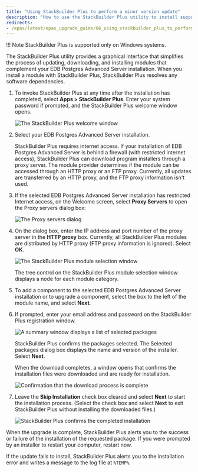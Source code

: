 ```yaml
---
title: "Using StackBuilder Plus to perform a minor version update"
description: "How to use the StackBuilder Plus utility to install supporting modules "
redirects:
- /epas/latest/epas_upgrade_guide/06_using_stackbuilder_plus_to_perform_a_minor_version_update/
---
```


!!! Note
    StackBuilder Plus is supported only on Windows systems.

The StackBuilder Plus utility provides a graphical interface that simplifies the process of updating, downloading, and installing modules that complement your EDB Postgres Advanced Server installation. When you install a module with StackBuilder Plus, StackBuilder Plus resolves any software dependencies.

1.  To invoke StackBuilder Plus at any time after the installation has completed, select **Apps > StackBuilder Plus**. Enter your system password if prompted, and the StackBuilder Plus welcome window opens.

    ![The StackBuilder Plus welcome window](../images/the_stackBuilder_plus_welcome.png)

1.  Select your EDB Postgres Advanced Server installation.

    StackBuilder Plus requires internet access. If your installation of EDB Postgres Advanced Server is behind a firewall (with restricted internet access), StackBuilder Plus can download program installers through a proxy server. The module provider determines if the module can be accessed through an HTTP proxy or an FTP proxy. Currently, all updates are transferred by an HTTP proxy, and the FTP proxy information isn't used.

1.  If the selected EDB Postgres Advanced Server installation has restricted Internet access, on the Welcome screen, select **Proxy Servers** to open the Proxy servers dialog box:

    ![The Proxy servers dialog](../images/the_proxy_servers_dialog.png)

1.  On the dialog box, enter the IP address and port number of the proxy server in the **HTTP proxy** box. Currently, all StackBuilder Plus modules are distributed by HTTP proxy (FTP proxy information is ignored). Select **OK**.

    ![The StackBuilder Plus module selection window](../images/the_stackBuilder_plus_module_selection_window.png)

    The tree control on the StackBuilder Plus module selection window displays a node for each module category.

1.  To add a component to the selected EDB Postgres Advanced Server installation or to upgrade a component, select the box to the left of the module name, and select **Next**. 

1.  If prompted, enter your email address and password on the StackBuilder Plus registration window.

    ![A summary window displays a list of selected packages](../images/selected_packages_summary_window.png)

    StackBuilder Plus confirms the packages selected. The Selected packages dialog box displays the name and version of the installer. Select **Next**.

    When the download completes, a window opens that confirms the installation files were downloaded and are ready for installation.

    ![Confirmation that the download process is complete](../images/download_complete_confirmation.png)

1.  Leave the **Skip Installation** check box cleared and select **Next** to start the installation process. (Select the check box and select **Next** to exit StackBuilder Plus without installing the downloaded files.)

    ![StackBuilder Plus confirms the completed installation](../images/stackBuilder_plus_confirms_the_completed_installation.png)

When the upgrade is complete, StackBuilder Plus alerts you to the success or failure of the installation of the requested package. If you were prompted by an installer to restart your computer, restart now.

If the update fails to install, StackBuilder Plus alerts you to the installation error and writes a message to the log file at `%TEMP%`.

